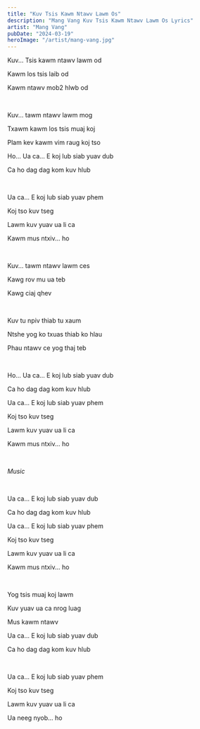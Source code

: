 ```yaml
---
title: "Kuv Tsis Kawm Ntawv Lawm Os"
description: "Mang Vang Kuv Tsis Kawm Ntawv Lawm Os Lyrics"
artist: "Mang Vang"
pubDate: "2024-03-19"
heroImage: "/artist/mang-vang.jpg"
---
```


Kuv... Tsis kawm ntawv lawm od

Kawm los tsis laib od

Kawm ntawv mob2 hlwb od

<br />

Kuv... tawm ntawv lawm mog

Txawm kawm los tsis muaj koj

Plam kev kawm vim raug koj tso

Ho... Ua ca... E koj lub siab yuav dub

Ca ho dag dag kom kuv hlub

<br />

Ua ca... E koj lub siab yuav phem

Koj tso kuv tseg

Lawm kuv yuav ua li ca

Kawm mus ntxiv... ho

<br />

Kuv... tawm ntawv lawm ces

Kawg rov mu ua teb

Kawg ciaj qhev

<br />

Kuv tu npiv thiab tu xaum

Ntshe yog ko txuas thiab ko hlau

Phau ntawv ce yog thaj teb

<br />

Ho... Ua ca... E koj lub siab yuav dub

Ca ho dag dag kom kuv hlub

Ua ca... E koj lub siab yuav phem

Koj tso kuv tseg

Lawm kuv yuav ua li ca

Kawm mus ntxiv... ho

<br />

_Music_

<br />

Ua ca... E koj lub siab yuav dub

Ca ho dag dag kom kuv hlub

Ua ca... E koj lub siab yuav phem

Koj tso kuv tseg

Lawm kuv yuav ua li ca

Kawm mus ntxiv... ho

<br />

Yog tsis muaj koj lawm

Kuv yuav ua ca nrog luag

Mus kawm ntawv

Ua ca... E koj lub siab yuav dub

Ca ho dag dag kom kuv hlub

<br />

Ua ca... E koj lub siab yuav phem

Koj tso kuv tseg

Lawm kuv yuav ua li ca

Ua neeg nyob... ho
